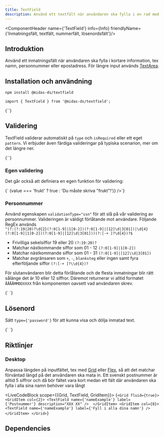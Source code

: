 ```yaml
---
title: TextField
description: Använd ett textfält när användaren ska fylla i en rad med text.
---
```



<ComponentHeader name={'TextField'} info={Info} friendlyName={'Inmatningsfält, textfält, nummerfält, lösenordsfält'}/>


## Introduktion

Använd ett inmatningsfält när användaren ska fylla i kortare information, tex namn, personnummer eller epostadress. För längre input används [TextArea](./textarea.mdx).

## Installation och användning

```bash npm2yarn
npm install @midas-ds/textfield
```

```tsx
import { TextField } from '@midas-ds/textfield';
```

<LiveCodeBlock scope={{TextField}}>
{`<TextField 
  label={'Etikett'}
  description={'Beskrivning'}
/>`}
</LiveCodeBlock>

## Validering
TextField validerar automatiskt på `type` och `isRequired` eller ett eget `pattern`. Vi erbjuder även färdiga valideringar på typiska scenarion, mer om det längre ner.

<LiveCodeBlock scope={{TextField}}>
{`<TextField
  label={'Skriv in din e-post'}
  description={'Obligatorisk!'}
  isRequired
  type={'email'}
/>`}
</LiveCodeBlock>


### Egen validering
Det går också att definiera en egen funktion för validering:

<LiveCodeBlock scope={{TextField}}>
{`<TextField
  label={'Skriv in frukt'}
  validate={(value) => (value === 'frukt' ? true : 'Du måste skriva "frukt"!')}
/>`}
</LiveCodeBlock>


### Personnummer

Använd egenskapen `validationType="ssn"` för att slå på vår validering av personnummer. Valideringen är väldigt förlåtande mot användare. 
Följande RegEx används <br /> ```^(?:(?:19|20)?\d{2}(?:0[1-9]|1[0-2])(?:0[1-9]|[12]\d|3[01])|\d{4}(?:0[1-9]|1[0-2])(?:0[1-9]|[12]\d|3[01]))(?:[-+ ]?\d{4})?$```
- Frivilliga sekelsiffor 19 eller 20 `(?:19:20)?`
- Matchar nästkommande siffor som 01 - 12 `(?:0[1-9]|1[0-2])`
- Matchar nästkommande siffor som 01 - 31 `(?:0[1-9]|[12]\\d|3[01])`
- Matchar avgränsaren som `+`, `-`, `blanksteg` eller ingen samt fyra efterföljande siffor `(?:[-+ ]?\\d{4})?`

För slutanvändaren blir detta förlåtande och de flesta inmatningar blir rätt sålänge det är 10 eller 12 siffror. Däremot returnerar vi alltid formatet `ÅÅÅÅMMDDXXXX` från komponenten oavsett vad användaren skrev.

<LiveCodeBlock scope={{TextField}}>
{`<TextField 
  name="ssn"
  label="Personnummer"
  validationType="ssn"
  errorMessage="Fel format för ett personnummer"
/>
`}
</LiveCodeBlock>

## Lösenord

Sätt `type={'password'}` för att kunna visa och dölja inmatad text.

<LiveCodeBlock scope={{TextField}}>
{`<TextField 
  type={'password'} 
  name={'pw'} 
  label={'Skriv in ditt lösenord'} 
  autoComplete={'off'}
/>
`}
</LiveCodeBlock>

## Riktlinjer

### Desktop
Anpassa längden på inputfältet, tex med [Grid](./grid.mdx) eller [Flex](./flex.mdx), så att det matchar förväntad längd på det användaren ska mata in. Ett svenskt postnummer är alltid 5 siffror och då bör fältet vara kort medan ett fält där användaren ska fylla i alla sina namn behöver vara långt

<LiveCodeBlock scope={{Grid, TextField, GridItem}}>
{`<Grid fluid={true}>
    <GridItem col={2}>
      <TextField name={'nameExample'} label={'Postnummer'} description="XXX XX" /> 
    </GridItem>
    <GridItem col={8}>
      <TextField name={'nameExample'} label={'Fyll i alla dina namn'} /> 
    </GridItem>
</Grid>`}
</LiveCodeBlock>

## Dependencies

<ComponentFooter info={Info}/>